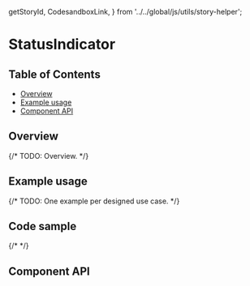   getStoryId,
  CodesandboxLink,
} from '../../global/js/utils/story-helper';

# StatusIndicator

## Table of Contents

- [Overview](#overview)
- [Example usage](#example-usage)
- [Component API](#component-api)

## Overview

{/* TODO: Overview. */}

## Example usage

{/* TODO: One example per designed use case. */}

<Canvas>
  <Story id={getStoryId(StatusIndicator.displayName, 'status-indicator')} />
</Canvas>

## Code sample

{/* <CodesandboxLink exampleDirectory="StatusIndicator" /> */}

## Component API

<ArgsTable />
